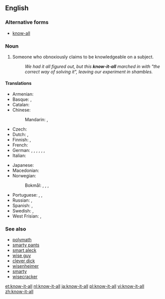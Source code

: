 ==English==

===Alternative forms===
* [[know-all]]

===Noun===
{{en-noun|head=[[know]]-[[it]]-[[all]]}}

# {{context|pejorative|lang=en}} Someone who obnoxiously claims to be knowledgeable on a subject.
#: ''We had it all figured out, but this '''know-it-all''' marched in with "the correct way of solving it", leaving our experiment in shambles.''

====Translations====
{{trans-top|someone who obnoxiously claims to be knowledgeable on a subject}}
* Armenian: {{t|hy|գիտունիկ|tr=gitunik}}
* Basque: {{t+|eu|sasijakintsu}}, {{t|eu|sasijakitun}}
* Catalan: {{t|ca|setciències}}
* Chinese:
*: Mandarin: {{t|cmn|萬事通|sc=Hani}}, {{t+|cmn|万事通|tr=wànshìtōng|sc=Hani}}
* Czech: {{t|cs|vševěd|m}}
* Dutch: {{t+|nl|betweter|m}}, {{t+|nl|wijsneus|m}}
* Finnish: {{t|fi|kaikkitietävä}}, {{t+|fi|besserwisser}}
* French: {{t+|fr|M. Je-Sais-Tout|m}}
* German: {{t+|de|Besserwisser|m}}, {{t|de|Neunmalkluger|m}}, {{t+|de|Rechthaber|m}}, {{t+|de|Schulmeister|m}}, {{t+|de|Klugscheißer|m}}, {{t+|de|Schlaumeier|m}}, {{t|de|Schlauberger|m}}
* Italian: {{t|it|sapientone}}
{{trans-mid}}
* Japanese: {{t+|ja|知ったかぶり|tr=しったかぶりをするひと, shittakaburi o suru hito|alt=知ったかぶりをする人|sc=Jpan}} {{qualifier|no exact term exists, the term for the action is idiomatic}}
* Macedonian: {{t|mk|сезнајко|m|tr=séznajko|sc=Cyrl}}
* Norwegian:
*: Bokmål: {{t+|no|bedreviter|m}}, {{t|no|viktigper|m}}, {{t+|nb|forståsegpåer|m}}, {{t|nb|besserwisser|m}}
* Portuguese: {{t+|pt|sabichão|m}}, {{t|pt|sabichona|f}}, {{t|pt|sabe tudo|m|f}}
* Russian: {{t+|ru|всезнайка|m|f|tr=vseznájka}}, {{qualifier|also a famous protagonist}} {{t+|ru|знайка|m|f|tr=znájka}}
* Spanish: {{t|es|sabelotodo}}, {{t|es|sabiondo|m}}
* Swedish: {{t|sv|viktigpetter}}, {{t+|sv|besserwisser|c}}
* West Frisian: {{t|fy|wiisprater}}, {{t|fy|wiisnoas}}
{{trans-bottom}}

===See also===
* [[polymath]]
* [[smarty pants]]
* [[smart aleck]]
* [[wise guy]]
* [[clever dick]]
* [[wisenheimer]]
* [[smarty]]
* [[wisecracker]]

[[et:know-it-all]]
[[nl:know-it-all]]
[[ja:know-it-all]]
[[pl:know-it-all]]
[[vi:know-it-all]]
[[zh:know-it-all]]